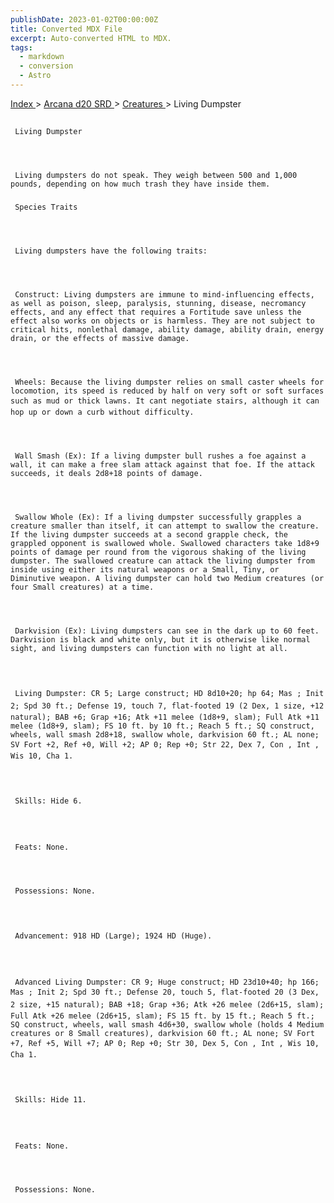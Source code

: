 ```yaml
---
publishDate: 2023-01-02T00:00:00Z
title: Converted MDX File
excerpt: Auto-converted HTML to MDX.
tags:
  - markdown
  - conversion
  - Astro
---
```







[
      Index
     ](-index)
     >
     [
      Arcana d20 SRD
     ](arcana-d20-srd-index)
     >
     [
      Creatures
     ](arcana-d20-srd-creatures-index)
     > Living Dumpster
    





## 
     Living Dumpster
    



     Living dumpsters do not speak. They weigh between 500 and 1,000 pounds, depending on how much trash they have inside them.
    


### 
     Species Traits
    



     Living dumpsters have the following traits:
    



     Construct: Living dumpsters are immune to mind-influencing effects, as well as poison, sleep, paralysis, stunning, disease, necromancy effects, and any effect that requires a Fortitude save unless the effect also works on objects or is harmless. They are not subject to critical hits, nonlethal damage, ability damage, ability drain, energy drain, or the effects of massive damage.
    



     Wheels: Because the living dumpster relies on small caster wheels for locomotion, its speed is reduced by half on very soft or soft surfaces such as mud or thick lawns. It cant negotiate stairs, although it can hop up or down a curb without difficulty.
    



     Wall Smash (Ex): If a living dumpster bull rushes a foe against a wall, it can make a free slam attack against that foe. If the attack succeeds, it deals 2d8+18 points of damage.
    



     Swallow Whole (Ex): If a living dumpster successfully grapples a creature smaller than itself, it can attempt to swallow the creature. If the living dumpster succeeds at a second grapple check, the grappled opponent is swallowed whole. Swallowed characters take 1d8+9 points of damage per round from the vigorous shaking of the living dumpster. The swallowed creature can attack the living dumpster from inside using either its natural weapons or a Small, Tiny, or Diminutive weapon. A living dumpster can hold two Medium creatures (or four Small creatures) at a time.
    



     Darkvision (Ex): Living dumpsters can see in the dark up to 60 feet. Darkvision is black and white only, but it is otherwise like normal sight, and living dumpsters can function with no light at all.
    



     Living Dumpster: CR 5; Large construct; HD 8d10+20; hp 64; Mas ; Init 2; Spd 30 ft.; Defense 19, touch 7, flat-footed 19 (2 Dex, 1 size, +12 natural); BAB +6; Grap +16; Atk +11 melee (1d8+9, slam); Full Atk +11 melee (1d8+9, slam); FS 10 ft. by 10 ft.; Reach 5 ft.; SQ construct, wheels, wall smash 2d8+18, swallow whole, darkvision 60 ft.; AL none; SV Fort +2, Ref +0, Will +2; AP 0; Rep +0; Str 22, Dex 7, Con , Int , Wis 10, Cha 1.
    



     Skills: Hide 6.
    



     Feats: None.
    



     Possessions: None.
    



     Advancement: 918 HD (Large); 1924 HD (Huge).
    



     Advanced Living Dumpster: CR 9; Huge construct; HD 23d10+40; hp 166; Mas ; Init 2; Spd 30 ft.; Defense 20, touch 5, flat-footed 20 (3 Dex, 2 size, +15 natural); BAB +18; Grap +36; Atk +26 melee (2d6+15, slam); Full Atk +26 melee (2d6+15, slam); FS 15 ft. by 15 ft.; Reach 5 ft.; SQ construct, wheels, wall smash 4d6+30, swallow whole (holds 4 Medium creatures or 8 Small creatures), darkvision 60 ft.; AL none; SV Fort +7, Ref +5, Will +7; AP 0; Rep +0; Str 30, Dex 5, Con , Int , Wis 10, Cha 1.
    



     Skills: Hide 11.
    



     Feats: None.
    



     Possessions: None.
    




